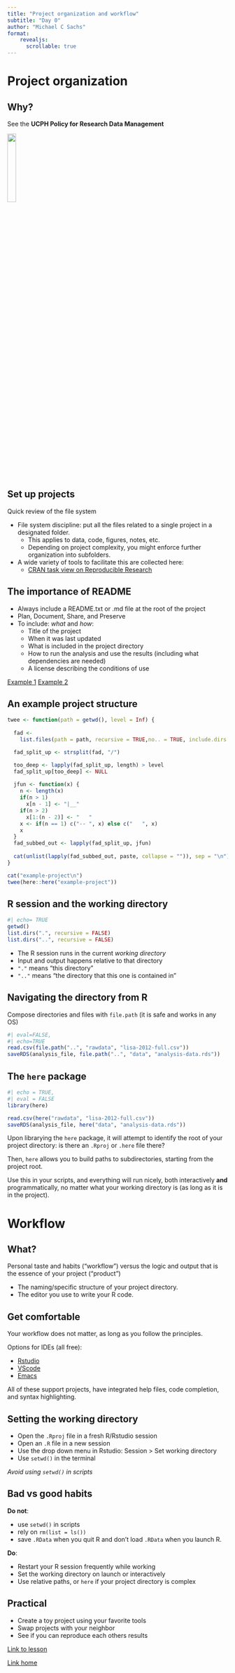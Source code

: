 ```yaml
---
title: "Project organization and workflow"
subtitle: "Day 0"
author: "Michael C Sachs"
format: 
    revealjs:
      scrollable: true
---
```



# Project organization


## Why? 


See the __UCPH Policy for Research Data Management__

![](DataLifecycle-default.png){width=20%}


## Set up projects

Quick review of the file system

- File system discipline: put all the files related to a single project in a designated folder.
    - This applies to data, code, figures, notes, etc.
    - Depending on project complexity, you might enforce further organization into subfolders.
- A wide variety of tools to facilitate this are collected here:
    + [CRAN task view on Reproducible Research](https://cran.r-project.org/web/views/ReproducibleResearch.html#project-workflows)
    

## The importance of README

- Always include a README.txt or .md file at the root of the project
- Plan, Document, Share, and Preserve
- To include: _what_ and _how_: 
    + Title of the project
    + When it was last updated
    + What is included in the project directory
    + How to run the analysis and use the results (including what dependencies are needed)
    + A license describing the conditions of use
    
[Example 1](https://github.com/sachsmc/liger)
[Example 2](https://github.com/pablogonzalezginestet/megalearner)


## An example project structure

```r
twee <- function(path = getwd(), level = Inf) {
  
  fad <-
    list.files(path = path, recursive = TRUE,no.. = TRUE, include.dirs = TRUE)

  fad_split_up <- strsplit(fad, "/")

  too_deep <- lapply(fad_split_up, length) > level
  fad_split_up[too_deep] <- NULL
  
  jfun <- function(x) {
    n <- length(x)
    if(n > 1)
      x[n - 1] <- "|__"
    if(n > 2)
      x[1:(n - 2)] <- "   "
    x <- if(n == 1) c("-- ", x) else c("   ", x)
    x
  }
  fad_subbed_out <- lapply(fad_split_up, jfun)
  
  cat(unlist(lapply(fad_subbed_out, paste, collapse = "")), sep = "\n")
}

cat("example-project\n")
twee(here::here("example-project"))

```


## R session and the working directory

```r
#| echo= TRUE
getwd()
list.dirs(".", recursive = FALSE)
list.dirs("..", recursive = FALSE)
```

- The R session runs in the current _working directory_ 
- Input and output happens relative to that directory
- `"."` means "this directory"
- `".."` means "the directory that this one is contained in"


## Navigating the directory from R

Compose directories and files with `file.path` (it is safe and works in any OS)

```r
#| eval=FALSE,
#| echo=TRUE
read.csv(file.path("..", "rawdata", "lisa-2012-full.csv"))
saveRDS(analysis_file, file.path("..", "data", "analysis-data.rds"))
```

## The `here` package


```r
#| echo = TRUE,
#| eval = FALSE
library(here)

read.csv(here("rawdata", "lisa-2012-full.csv"))
saveRDS(analysis_file, here("data", "analysis-data.rds"))
```

Upon librarying the `here` package, it will attempt to identify the root of your project directory: is there an `.Rproj` or `.here` file there? 

Then, `here` allows you to build paths to subdirectories, starting from the project root. 

Use this in your scripts, and everything will run nicely, both interactively __and__ programmatically, no matter what your working directory is (as long as it is in the project).


# Workflow


## What?

Personal taste and habits (“workflow”) versus the logic and output that is the essence of your project (“product”)

- The naming/specific structure of your project directory.
- The editor you use to write your R code.


## Get comfortable

Your workflow does not matter, as long as you follow the principles. 

Options for IDEs (all free): 

- [Rstudio](https://www.rstudio.com/products/rstudio/download/#download)
- [VScode](https://code.visualstudio.com/docs/languages/r)
- [Emacs](https://www.gnu.org/software/emacs/)

All of these support projects, have integrated help files, code completion, and syntax highlighting.

## Setting the working directory

- Open the `.Rproj` file in a fresh R/Rstudio session
- Open an `.R` file in a new session
- Use the drop down menu in Rstudio: Session > Set working directory
- Use `setwd()` in the terminal


_Avoid using `setwd()` in scripts_


## Bad vs good habits

__Do not__:

- use `setwd()` in scripts
- rely on `rm(list = ls())`
- save `.RData` when you quit R and don’t load `.RData` when you launch R.


__Do__:

- Restart your R session frequently while working
- Set the working directory on launch or interactively
- Use relative paths, or `here` if your project directory is complex


## Practical

- Create a toy project using your favorite tools
- Swap projects with your neighbor
- See if you can reproduce each others results

[Link to lesson](../exercises/projects.html)

[Link home](../index.html)